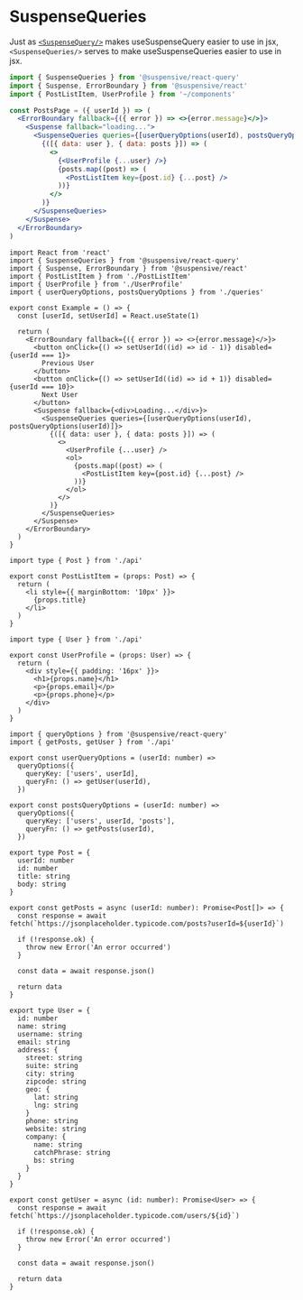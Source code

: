 
# SuspenseQueries

Just as [`<SuspenseQuery/>`](/docs/react-query/SuspenseQuery) makes useSuspenseQuery easier to use in jsx, `<SuspenseQueries/>` serves to make useSuspenseQueries easier to use in jsx.

```jsx /SuspenseQueries/
import { SuspenseQueries } from '@suspensive/react-query'
import { Suspense, ErrorBoundary } from '@suspensive/react'
import { PostListItem, UserProfile } from '~/components'

const PostsPage = ({ userId }) => (
  <ErrorBoundary fallback={({ error }) => <>{error.message}</>}>
    <Suspense fallback="loading...">
      <SuspenseQueries queries={[userQueryOptions(userId), postsQueryOptions(userId)]}>
        {([{ data: user }, { data: posts }]) => (
          <>
            {<UserProfile {...user} />}
            {posts.map((post) => (
              <PostListItem key={post.id} {...post} />
            ))}
          </>
        )}
      </SuspenseQueries>
    </Suspense>
  </ErrorBoundary>
)
```

<Sandpack>

```tsx Example.tsx active
import React from 'react'
import { SuspenseQueries } from '@suspensive/react-query'
import { Suspense, ErrorBoundary } from '@suspensive/react'
import { PostListItem } from './PostListItem'
import { UserProfile } from './UserProfile'
import { userQueryOptions, postsQueryOptions } from './queries'

export const Example = () => {
  const [userId, setUserId] = React.useState(1)

  return (
    <ErrorBoundary fallback={({ error }) => <>{error.message}</>}>
      <button onClick={() => setUserId((id) => id - 1)} disabled={userId === 1}>
        Previous User
      </button>
      <button onClick={() => setUserId((id) => id + 1)} disabled={userId === 10}>
        Next User
      </button>
      <Suspense fallback={<div>Loading...</div>}>
        <SuspenseQueries queries={[userQueryOptions(userId), postsQueryOptions(userId)]}>
          {([{ data: user }, { data: posts }]) => (
            <>
              <UserProfile {...user} />
              <ol>
                {posts.map((post) => (
                  <PostListItem key={post.id} {...post} />
                ))}
              </ol>
            </>
          )}
        </SuspenseQueries>
      </Suspense>
    </ErrorBoundary>
  )
}
```

```tsx PostListItem.tsx
import type { Post } from './api'

export const PostListItem = (props: Post) => {
  return (
    <li style={{ marginBottom: '10px' }}>
      {props.title}
    </li>
  )
}
```

```tsx UserProfile.tsx
import type { User } from './api'

export const UserProfile = (props: User) => {
  return (
    <div style={{ padding: '16px' }}>
      <h1>{props.name}</h1>
      <p>{props.email}</p>
      <p>{props.phone}</p>
    </div>
  )
}
```

```tsx queries.ts
import { queryOptions } from '@suspensive/react-query'
import { getPosts, getUser } from './api'

export const userQueryOptions = (userId: number) =>
  queryOptions({
    queryKey: ['users', userId],
    queryFn: () => getUser(userId),
  })

export const postsQueryOptions = (userId: number) =>
  queryOptions({
    queryKey: ['users', userId, 'posts'],
    queryFn: () => getPosts(userId),
  })
```

```tsx api.ts
export type Post = {
  userId: number
  id: number
  title: string
  body: string
}

export const getPosts = async (userId: number): Promise<Post[]> => {
  const response = await fetch(`https://jsonplaceholder.typicode.com/posts?userId=${userId}`)

  if (!response.ok) {
    throw new Error('An error occurred')
  }

  const data = await response.json()

  return data
}

export type User = {
  id: number
  name: string
  username: string
  email: string
  address: {
    street: string
    suite: string
    city: string
    zipcode: string
    geo: {
      lat: string
      lng: string
    }
    phone: string
    website: string
    company: {
      name: string
      catchPhrase: string
      bs: string
    }
  }
}

export const getUser = async (id: number): Promise<User> => {
  const response = await fetch(`https://jsonplaceholder.typicode.com/users/${id}`)

  if (!response.ok) {
    throw new Error('An error occurred')
  }

  const data = await response.json()

  return data
}
```

</Sandpack>
